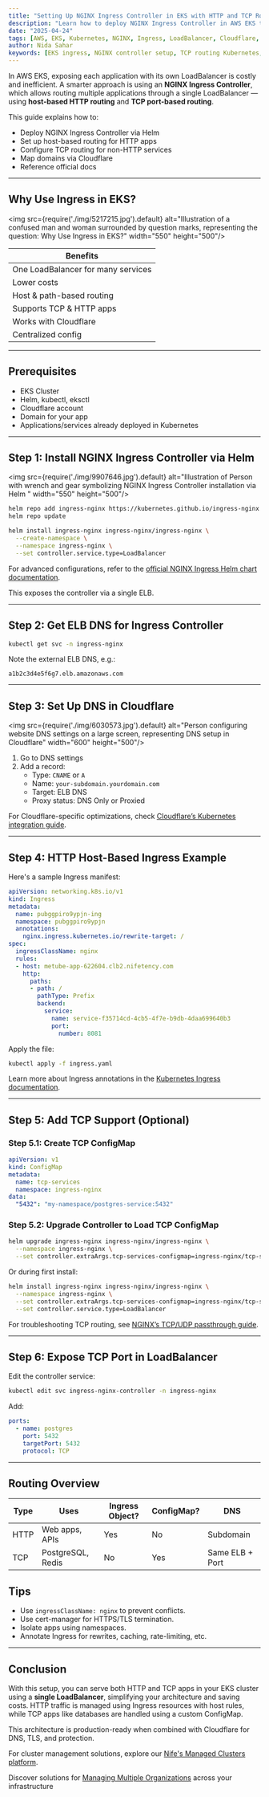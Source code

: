 ```yaml
---
title: "Setting Up NGINX Ingress Controller in EKS with HTTP and TCP Routing"
description: "Learn how to deploy NGINX Ingress Controller in AWS EKS to route both HTTP and TCP traffic through a single LoadBalancer, reducing costs and simplifying architecture."
date: "2025-04-24"
tags: [AWS, EKS, Kubernetes, NGINX, Ingress, LoadBalancer, Cloudflare, DevOps]
author: Nida Sahar
keywords: [EKS ingress, NGINX controller setup, TCP routing Kubernetes, HTTP host routing, Cloudflare DNS mapping]
---
```



In AWS EKS, exposing each application with its own LoadBalancer is costly and inefficient. A smarter approach is using an **NGINX Ingress Controller**, which allows routing multiple applications through a single LoadBalancer — using **host-based HTTP routing** and **TCP port-based routing**.

This guide explains how to:
- Deploy NGINX Ingress Controller via Helm
- Set up host-based routing for HTTP apps
- Configure TCP routing for non-HTTP services
- Map domains via Cloudflare
- Reference official docs

---

##  Why Use Ingress in EKS?


<img src={require('./img/5217215.jpg').default} alt="Illustration of a confused man and woman surrounded by question marks, representing the question: Why Use Ingress in EKS?" width="550" height="500"/>
<br/>



| Benefits |
|----------|
| One LoadBalancer for many services |
| Lower costs |
| Host & path-based routing |
| Supports TCP & HTTP apps |
| Works with Cloudflare |
| Centralized config |

---

##  Prerequisites

- EKS Cluster
- Helm, kubectl, eksctl
- Cloudflare account
- Domain for your app
- Applications/services already deployed in Kubernetes

---

##  Step 1: Install NGINX Ingress Controller via Helm


<img src={require('./img/9907646.jpg').default} alt="Illustration of Person with wrench and gear symbolizing NGINX Ingress Controller installation via Helm " width="550" height="500"/>
<br/>


```bash
helm repo add ingress-nginx https://kubernetes.github.io/ingress-nginx
helm repo update

helm install ingress-nginx ingress-nginx/ingress-nginx \
  --create-namespace \
  --namespace ingress-nginx \
  --set controller.service.type=LoadBalancer
```


For advanced configurations, refer to the [official NGINX Ingress Helm chart documentation]("https://artifacthub.io/packages/helm/ingress-nginx/ingress-nginx").

This exposes the controller via a single ELB.

---

##  Step 2: Get ELB DNS for Ingress Controller

```bash
kubectl get svc -n ingress-nginx
```

Note the external ELB DNS, e.g.:
```
a1b2c3d4e5f6g7.elb.amazonaws.com
```

---

##  Step 3: Set Up DNS in Cloudflare

<img src={require('./img/6030573.jpg').default} alt="Person configuring website DNS settings on a large screen, representing DNS setup in Cloudflare" width="600" height="500"/>
<br/>


1. Go to DNS settings
2. Add a record:
   - Type: `CNAME` or `A`
   - Name: `your-subdomain.yourdomain.com`
   - Target: ELB DNS
   - Proxy status: DNS Only or Proxied

For Cloudflare-specific optimizations, check [Cloudflare’s Kubernetes integration guide](https://developers.cloudflare.com/fundamentals/setup/).

---


##  Step 4: HTTP Host-Based Ingress Example

Here's a sample Ingress manifest:

```yaml
apiVersion: networking.k8s.io/v1
kind: Ingress
metadata:
  name: pubggpiro9ypjn-ing  
  namespace: pubggpiro9ypjn  
  annotations:
    nginx.ingress.kubernetes.io/rewrite-target: /
spec:
  ingressClassName: nginx
  rules:
  - host: metube-app-622604.clb2.nifetency.com  
    http:
      paths:
      - path: /
        pathType: Prefix
        backend:
          service:
            name: service-f35714cd-4cb5-4f7e-b9db-4daa699640b3  
            port:
              number: 8081
```

Apply the file:

```bash
kubectl apply -f ingress.yaml
```

Learn more about Ingress annotations in the [Kubernetes Ingress documentation](https://kubernetes.io/docs/concepts/services-networking/ingress/).

---

##  Step 5: Add TCP Support (Optional)

### Step 5.1: Create TCP ConfigMap

```yaml
apiVersion: v1
kind: ConfigMap
metadata:
  name: tcp-services
  namespace: ingress-nginx
data:
  "5432": "my-namespace/postgres-service:5432"
```

### Step 5.2: Upgrade Controller to Load TCP ConfigMap

```bash
helm upgrade ingress-nginx ingress-nginx/ingress-nginx \
  --namespace ingress-nginx \
  --set controller.extraArgs.tcp-services-configmap=ingress-nginx/tcp-services
```

Or during first install:

```bash
helm install ingress-nginx ingress-nginx/ingress-nginx \
  --namespace ingress-nginx \
  --set controller.extraArgs.tcp-services-configmap=ingress-nginx/tcp-services \
  --set controller.service.type=LoadBalancer
```
For troubleshooting TCP routing, see [NGINX’s TCP/UDP passthrough guide](https://docs.nginx.com/nginx/admin-guide/load-balancer/tcp-udp-load-balancer/).

---

##  Step 6: Expose TCP Port in LoadBalancer

Edit the controller service:

```bash
kubectl edit svc ingress-nginx-controller -n ingress-nginx
```

Add:

```yaml
ports:
  - name: postgres
    port: 5432
    targetPort: 5432
    protocol: TCP
```

---

##  Routing Overview

| Type   | Uses                  | Ingress Object? | ConfigMap? | DNS |
|--------|-----------------------|------------------|------------|-----|
| HTTP   | Web apps, APIs        | Yes              | No         | Subdomain |
| TCP    | PostgreSQL, Redis     | No               | Yes        | Same ELB + Port |


##  Tips

- Use `ingressClassName: nginx` to prevent conflicts.
- Use cert-manager for HTTPS/TLS termination.
- Isolate apps using namespaces.
- Annotate Ingress for rewrites, caching, rate-limiting, etc.

---

##  Conclusion

With this setup, you can serve both HTTP and TCP apps in your EKS cluster using a **single LoadBalancer**, simplifying your architecture and saving costs. HTTP traffic is managed using Ingress resources with host rules, while TCP apps like databases are handled using a custom ConfigMap.

This architecture is production-ready when combined with Cloudflare for DNS, TLS, and protection.

For  cluster management solutions, explore our [Nife's Managed Clusters platform](https://nife.io/solutions/Manage%20Clusters).

Discover solutions for [Managing Multiple Organizations](https://nife.io/solutions/Managing%20Multiple%20Organizations) across your infrastructure

